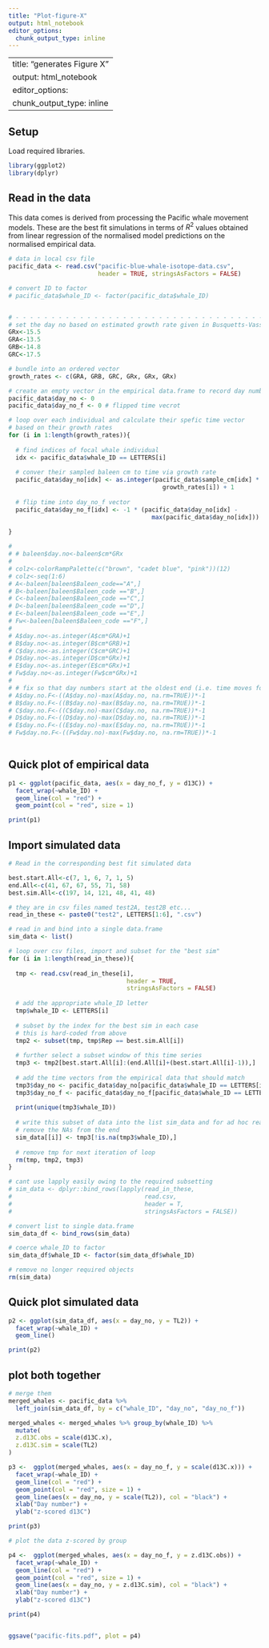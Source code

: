 ```yaml
---
title: "Plot-figure-X"
output: html_notebook
editor_options: 
  chunk_output_type: inline
---
```

---
title: "generates Figure X"
output: html_notebook
editor_options: 
  chunk_output_type: inline
---


## Setup 

Load required libraries.

```r

library(ggplot2)
library(dplyr)


```


## Read in the data

This data comes is derived from processing the Pacific whale movement models. These are the best fit simulations in terms of $R^2$ values obtained from linear regression of the normalised model predictions on the normalised empirical data.

```r

# data in local csv file
pacific_data <- read.csv("pacific-blue-whale-isotope-data.csv", 
                         header = TRUE, stringsAsFactors = FALSE)

# convert ID to factor
# pacific_data$whale_ID <- factor(pacific_data$whale_ID)


# - - - - - - - - - - - - - - - - - - - - - - - - - - - - - - - - - - - - - - - 
# set the day no based on estimated growth rate given in Busquetts-Vass
GRx<-15.5
GRA<-13.5
GRB<-14.8
GRC<-17.5

# bundle into an ordered vector
growth_rates <- c(GRA, GRB, GRC, GRx, GRx, GRx)

# create an empty vector in the empirical data.frame to record day number (time)
pacific_data$day_no <- 0
pacific_data$day_no_f <- 0 # flipped time vecrot

# loop over each individual and calculate their spefic time vector 
# based on their growth rates
for (i in 1:length(growth_rates)){
  
  # find indices of focal whale individual
  idx <- pacific_data$whale_ID == LETTERS[i]
  
  # conver their sampled baleen cm to time via growth rate
  pacific_data$day_no[idx] <- as.integer(pacific_data$sample_cm[idx] * 
                                           growth_rates[i]) + 1
  
  # flip time into day_no_f vector
  pacific_data$day_no_f[idx] <- -1 * (pacific_data$day_no[idx] - 
                                        max(pacific_data$day_no[idx]))
  
}

# 
# # baleen$day.no<-baleen$cm*GRx
# 
# colz<-colorRampPalette(c("brown", "cadet blue", "pink"))(12)
# colz<-seq(1:6)
# A<-baleen[baleen$Baleen_code=="A",]
# B<-baleen[baleen$Baleen_code =="B",]
# C<-baleen[baleen$Baleen_code =="C",]
# D<-baleen[baleen$Baleen_code =="D",]
# E<-baleen[baleen$Baleen_code =="E",]
# Fw<-baleen[baleen$Baleen_code =="F",]
# 
# A$day.no<-as.integer(A$cm*GRA)+1
# B$day.no<-as.integer(B$cm*GRB)+1
# C$day.no<-as.integer(C$cm*GRC)+1
# D$day.no<-as.integer(D$cm*GRx)+1
# E$day.no<-as.integer(E$cm*GRx)+1
# Fw$day.no<-as.integer(Fw$cm*GRx)+1
# 
# # fix so that day numbers start at the oldest end (i.e. time moves forwards as in simulated baleen)
# A$day.no.F<-((A$day.no)-max(A$day.no, na.rm=TRUE))*-1
# B$day.no.F<-((B$day.no)-max(B$day.no, na.rm=TRUE))*-1
# C$day.no.F<-((C$day.no)-max(C$day.no, na.rm=TRUE))*-1
# D$day.no.F<-((D$day.no)-max(D$day.no, na.rm=TRUE))*-1
# E$day.no.F<-((E$day.no)-max(E$day.no, na.rm=TRUE))*-1
# Fw$day.no.F<-((Fw$day.no)-max(Fw$day.no, na.rm=TRUE))*-1



```

## Quick plot of empirical data

```r

p1 <- ggplot(pacific_data, aes(x = day_no_f, y = d13C)) + 
  facet_wrap(~whale_ID) + 
  geom_line(col = "red") + 
  geom_point(col = "red", size = 1)

print(p1)

```

## Import simulated data

```r
# Read in the corresponding best fit simulated data

best.start.All<-c(7, 1, 6, 7, 1, 5)
end.All<-c(41, 67, 67, 55, 71, 58)
best.sim.All<-c(197, 14, 121, 48, 41, 48)

# they are in csv files named test2A, test2B etc...
read_in_these <- paste0("test2", LETTERS[1:6], ".csv")

# read in and bind into a single data.frame
sim_data <- list()

# loop over csv files, import and subset for the "best sim"
for (i in 1:length(read_in_these)){
  
  tmp <- read.csv(read_in_these[i], 
                                 header = TRUE, 
                                 stringsAsFactors = FALSE)
  
  # add the appropriate whale_ID letter
  tmp$whale_ID <- LETTERS[i]
  
  # subset by the index for the best sim in each case
  # this is hard-coded from above
  tmp2 <- subset(tmp, tmp$Rep == best.sim.All[i])
  
  # further select a subset window of this time series
  tmp3 <- tmp2[best.start.All[i]:(end.All[i]+(best.start.All[i]-1)),]
  
  # add the time vectors from the empirical data that should match
  tmp3$day_no <- pacific_data$day_no[pacific_data$whale_ID == LETTERS[i]]
  tmp3$day_no_f <- pacific_data$day_no_f[pacific_data$whale_ID == LETTERS[i]]
  
  print(unique(tmp3$whale_ID))
  
  # write this subset of data into the list sim_data and for ad hoc reasons
  # remove the NAs from the end
  sim_data[[i]] <- tmp3[!is.na(tmp3$whale_ID),]
  
  # remove tmp for next iteration of loop
  rm(tmp, tmp2, tmp3)
}

# cant use lapply easily owing to the required subsetting
# sim_data <- dplyr::bind_rows(lapply(read_in_these, 
#                                     read.csv,
#                                     header = T,
#                                     stringsAsFactors = FALSE))

# convert list to single data.frame
sim_data_df <- bind_rows(sim_data)

# coerce whale_ID to factor
sim_data_df$whale_ID <- factor(sim_data_df$whale_ID)

# remove no longer required objects
rm(sim_data)

```


## Quick plot simulated data

```r

p2 <- ggplot(sim_data_df, aes(x = day_no, y = TL2)) + 
  facet_wrap(~whale_ID) + 
  geom_line()

print(p2)

```



## plot both together

```r

# merge them 
merged_whales <- pacific_data %>% 
  left_join(sim_data_df, by = c("whale_ID", "day_no", "day_no_f"))

merged_whales <- merged_whales %>% group_by(whale_ID) %>% 
  mutate(
  z.d13C.obs = scale(d13C.x),
  z.d13C.sim = scale(TL2)
)

p3 <-  ggplot(merged_whales, aes(x = day_no_f, y = scale(d13C.x))) + 
  facet_wrap(~whale_ID) + 
  geom_line(col = "red") + 
  geom_point(col = "red", size = 1) + 
  geom_line(aes(x = day_no, y = scale(TL2)), col = "black") + 
  xlab("Day number") + 
  ylab("z-scored d13C")

print(p3)

# plot the data z-scored by group

p4 <-  ggplot(merged_whales, aes(x = day_no_f, y = z.d13C.obs)) + 
  facet_wrap(~whale_ID) + 
  geom_line(col = "red") + 
  geom_point(col = "red", size = 1) + 
  geom_line(aes(x = day_no, y = z.d13C.sim), col = "black") + 
  xlab("Day number") + 
  ylab("z-scored d13C")

print(p4)


ggsave("pacific-fits.pdf", plot = p4)
```



